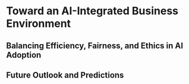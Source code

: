 # Toward an AI-Integrated Business Environment
## Balancing Efficiency, Fairness, and Ethics in AI Adoption
## Future Outlook and Predictions
